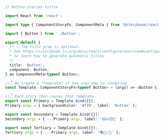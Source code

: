 ```ts
// Button.stories.ts|tsx

import React from 'react';

import type { ComponentStoryFn, ComponentMeta } from '@storybook/react';

import { Button } from './Button';

export default {
  /* 👇 The title prop is optional.
  * See https://storybook.js.org/docs/react/configure/overview#configure-story-loading
  * to learn how to generate automatic titles
  */
  title: 'Button',
  component: Button,
} as ComponentMeta<typeof Button>;

//👇 We create a “template” of how args map to rendering
const Template: ComponentStoryFn<typeof Button> = (args) => <Button {...args} />;

//👇 Each story then reuses that template
export const Primary = Template.bind({});
Primary.args = { backgroundColor: '#ff0', label: 'Button' };

export const Secondary = Template.bind({});
Secondary.args = { ...Primary.args, label: '😄👍😍💯' };

export const Tertiary = Template.bind({});
Tertiary.args = { ...Primary.args, label: '📚📕📈🤓' };
```